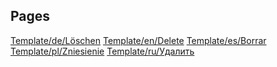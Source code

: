 
== Pages ==
[[Template/de/Löschen]]
[[Template/en/Delete]]
[[Template/es/Borrar]]
[[Template/pl/Zniesienie]]
[[Template/ru/Удалить]]
